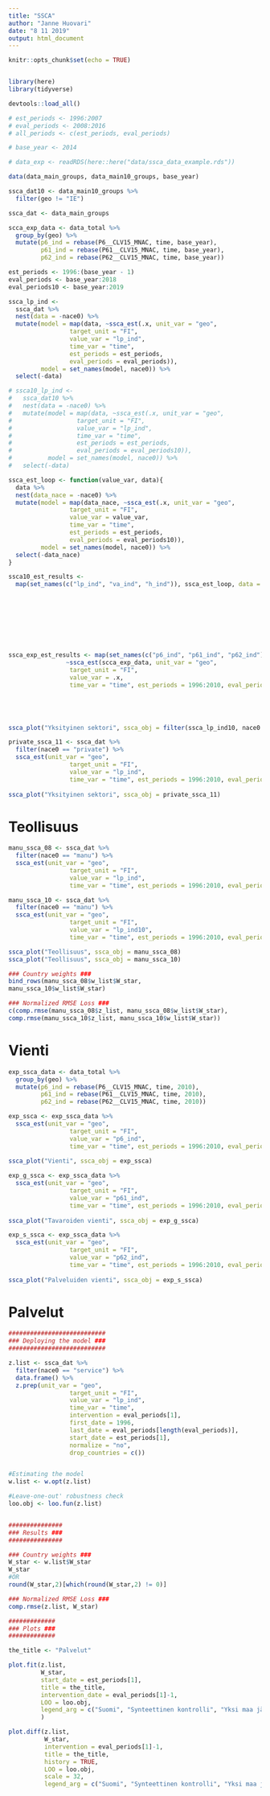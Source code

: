 ```yaml
---
title: "SSCA"
author: "Janne Huovari"
date: "8 11 2019"
output: html_document
---
```


```r
knitr::opts_chunk$set(echo = TRUE)


library(here)
library(tidyverse)

devtools::load_all()

# est_periods <- 1996:2007
# eval_periods <- 2008:2016
# all_periods <- c(est_periods, eval_periods)

# base_year <- 2014

# data_exp <- readRDS(here::here("data/ssca_data_example.rds"))

data(data_main_groups, data_main10_groups, base_year)

ssca_dat10 <- data_main10_groups %>% 
  filter(geo != "IE")

ssca_dat <- data_main_groups 

scca_exp_data <- data_total %>% 
  group_by(geo) %>% 
  mutate(p6_ind = rebase(P6__CLV15_MNAC, time, base_year),
         p61_ind = rebase(P61__CLV15_MNAC, time, base_year),
         p62_ind = rebase(P62__CLV15_MNAC, time, base_year)) 

est_periods <- 1996:(base_year - 1)
eval_periods <- base_year:2018
eval_periods10 <- base_year:2019

```

```r

ssca_lp_ind <- 
  ssca_dat %>% 
  nest(data = -nace0) %>%
  mutate(model = map(data, ~ssca_est(.x, unit_var = "geo",
                 target_unit = "FI",
                 value_var = "lp_ind",
                 time_var = "time", 
                 est_periods = est_periods, 
                 eval_periods = eval_periods)),
         model = set_names(model, nace0)) %>% 
  select(-data)

# ssca10_lp_ind <- 
#   ssca_dat10 %>% 
#   nest(data = -nace0) %>% 
#   mutate(model = map(data, ~ssca_est(.x, unit_var = "geo",
#                  target_unit = "FI",
#                  value_var = "lp_ind",
#                  time_var = "time", 
#                  est_periods = est_periods, 
#                  eval_periods = eval_periods10)),
#          model = set_names(model, nace0)) %>% 
#   select(-data)

ssca_est_loop <- function(value_var, data){
  data %>% 
  nest(data_nace = -nace0) %>% 
  mutate(model = map(data_nace, ~ssca_est(.x, unit_var = "geo",
                 target_unit = "FI",
                 value_var = value_var,
                 time_var = "time", 
                 est_periods = est_periods, 
                 eval_periods = eval_periods10)),
         model = set_names(model, nace0)) %>% 
  select(-data_nace)
}

ssca10_est_results <- 
  map(set_names(c("lp_ind", "va_ind", "h_ind")), ssca_est_loop, data = ssca_dat10)









ssca_exp_est_results <- map(set_names(c("p6_ind", "p61_ind", "p62_ind")),
                ~ssca_est(scca_exp_data, unit_var = "geo",
                 target_unit = "FI",
                 value_var = .x,
                 time_var = "time", est_periods = 1996:2010, eval_periods = 2011:2017))






```


```r

ssca_plot("Yksityinen sektori", ssca_obj = filter(ssca_lp_ind10, nace0 == "private")[["ssca_obj_11"]][[1]])

private_ssca_11 <- ssca_dat %>% 
  filter(nace0 == "private") %>% 
  ssca_est(unit_var = "geo",
                 target_unit = "FI",
                 value_var = "lp_ind",
                 time_var = "time", est_periods = 1996:2010, eval_periods = 2011:2017)
  
ssca_plot("Yksityinen sektori", ssca_obj = private_ssca_11)
```


# Teollisuus

```r

manu_ssca_08 <- ssca_dat %>% 
  filter(nace0 == "manu") %>% 
  ssca_est(unit_var = "geo",
                 target_unit = "FI",
                 value_var = "lp_ind",
                 time_var = "time", est_periods = 1996:2010, eval_periods = 2011:2017)

manu_ssca_10 <- ssca_dat %>% 
  filter(nace0 == "manu") %>% 
  ssca_est(unit_var = "geo",
                 target_unit = "FI",
                 value_var = "lp_ind10",
                 time_var = "time", est_periods = 1996:2010, eval_periods = 2011:2017)  

ssca_plot("Teollisuus", ssca_obj = manu_ssca_08)
ssca_plot("Teollisuus", ssca_obj = manu_ssca_10)

### Country weights ###
bind_rows(manu_ssca_08$w_list$W_star,
manu_ssca_10$w_list$W_star)

### Normalized RMSE Loss ###
c(comp.rmse(manu_ssca_08$z_list, manu_ssca_08$w_list$W_star),
comp.rmse(manu_ssca_10$z_list, manu_ssca_10$w_list$W_star))

```
 
# Vienti

```r

exp_ssca_data <- data_total %>% 
  group_by(geo) %>% 
  mutate(p6_ind = rebase(P6__CLV15_MNAC, time, 2010),
         p61_ind = rebase(P61__CLV15_MNAC, time, 2010),
         p62_ind = rebase(P62__CLV15_MNAC, time, 2010)) 

exp_ssca <- exp_ssca_data %>% 
  ssca_est(unit_var = "geo",
                 target_unit = "FI",
                 value_var = "p6_ind",
                 time_var = "time", est_periods = 1996:2010, eval_periods = 2011:2017)
  
ssca_plot("Vienti", ssca_obj = exp_ssca)

```

```r


exp_g_ssca <- exp_ssca_data %>% 
  ssca_est(unit_var = "geo",
                 target_unit = "FI",
                 value_var = "p61_ind",
                 time_var = "time", est_periods = 1996:2010, eval_periods = 2011:2017)
  
ssca_plot("Tavaroiden vienti", ssca_obj = exp_g_ssca)

``` 

```r


exp_s_ssca <- exp_ssca_data %>% 
  ssca_est(unit_var = "geo",
                 target_unit = "FI",
                 value_var = "p62_ind",
                 time_var = "time", est_periods = 1996:2010, eval_periods = 2011:2017)
  
ssca_plot("Palveluiden vienti", ssca_obj = exp_s_ssca)

``` 

# Palvelut

```r
###########################
### Deploying the model ###
###########################

z.list <- ssca_dat %>% 
  filter(nace0 == "service") %>% 
  data.frame() %>% 
  z.prep(unit_var = "geo",
                 target_unit = "FI",
                 value_var = "lp_ind",
                 time_var = "time",
                 intervention = eval_periods[1],
                 first_date = 1996,
                 last_date = eval_periods[length(eval_periods)],
                 start_date = est_periods[1],
                 normalize = "no",
                 drop_countries = c())


#Estimating the model
w.list <- w.opt(z.list)

#Leave-one-out' robustness check
loo.obj <- loo.fun(z.list)


###############
### Results ###
###############

### Country weights ###
W_star <- w.list$W_star
W_star
#OR
round(W_star,2)[which(round(W_star,2) != 0)]

### Normalized RMSE Loss ###
comp.rmse(z.list, W_star)

#############
### Plots ###
#############

the_title <- "Palvelut"

plot.fit(z.list, 
         W_star, 
         start_date = est_periods[1], 
         title = the_title, 
         intervention_date = eval_periods[1]-1,
         LOO = loo.obj, 
         legend_arg = c("Suomi", "Synteettinen kontrolli", "Yksi maa jätetty pois maajoukosta")
         )

plot.diff(z.list, 
          W_star, 
          intervention = eval_periods[1]-1, 
          title = the_title, 
          history = TRUE, 
          LOO = loo.obj, 
          scale = 32,
          legend_arg = c("Suomi", "Synteettinen kontrolli", "Yksi maa jätetty pois maajoukosta"))

```
